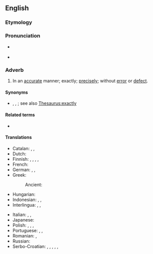 ==English==

===Etymology===
{{suffix|en|accurate|ly}}

===Pronunciation===
* {{a|US}} {{IPA|en|/ˈæk.jə.ɹɪt.li/|/ˈæk.jɚ.ɪt.li/}}
* {{a|RP}} {{IPA|en|/ˈæk.jə.ɹɪt.li/}}

===Adverb===
{{en-adv}}

# In an [[accurate]] manner; exactly; [[precisely]]; without [[error]] or [[defect]].

====Synonyms====
* {{l|en|exactly}}, {{l|en|precisely}}, {{l|en|slap bang}}; see also [[Thesaurus:exactly]]

====Related terms====
* {{l|en|accuracy}}

====Translations====
{{trans-top|exactly, precisely}}
* Catalan: {{t+|ca|exactament}}, {{t+|ca|precisament}}, {{t+|ca|acuradament}}
* Dutch: {{t+|nl|trefzeker}}
* Finnish: {{t+|fi|tarkasti}}, {{t+|fi|täsmällisesti}}, {{t+|fi|tarkalleen}}, {{t+|fi|täsmälleen}}, {{t+|fi|tarkkaan}}
* French: {{t+|fr|précisément}}
* German: {{t+|de|genau}}, {{t+|de|akkurat}}, {{t+|de|präzise}}
* Greek:
*: Ancient: {{t|grc|ἀτρεκέως}}
* Hungarian: {{t+|hu|pontosan}}
* Indonesian: {{t|id|[[secara]] [[akurat]]}}, {{t|id|secara [[teliti]]}}, {{t|id|secara [[cermat]]}}
* Interlingua: {{t|ia|exactemente}}, {{t|ia|precisemente}}, {{t|ia|accuratemente}}
{{trans-mid}}
* Italian: {{t+|it|minuziosamente}}, {{t+|it|accuratamente}}, {{t+|it|esattamente}}
* Japanese: {{t+|ja|正確|alt=正確に|tr=せいかくに, seikaku-ni|sc=Jpan}}
* Polish: {{t+|pl|dokładnie}}, {{t+|pl|akuratnie}}, {{t|pl|celnie}}, {{t+|pl|trafnie}}
* Portuguese: {{t+|pt|exatamente}}, {{t+|pt|precisamente}}, {{t+|pt|justamente}}
* Romanian: {{t+|ro|exact}}, {{t+|ro|precis}}
* Russian: {{t+|ru|то́чно}}
* Serbo-Croatian: {{t+|sh|tačno}}, {{t|sh|тачно|sc=Cyrl}}, {{t+|sh|tȍčno}}, {{t|sh|то̏чно}}, {{t+|sh|prȅcīzno}}, {{t|sh|пре̏цӣзно}}
{{trans-bottom}}